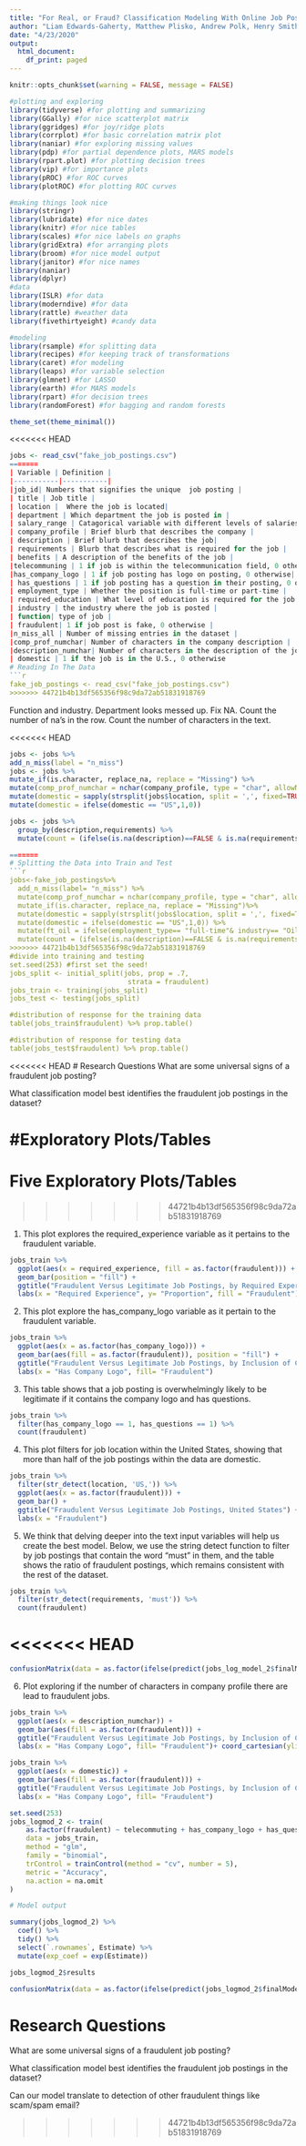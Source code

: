 ```yaml
---
title: "For Real, or Fraud? Classification Modeling With Online Job Postings"
author: "Liam Edwards-Gaherty, Matthew Plisko, Andrew Polk, Henry Smith"
date: "4/23/2020"
output:
  html_document:
    df_print: paged
---
```


```r
knitr::opts_chunk$set(warning = FALSE, message = FALSE)
```

```r
#plotting and exploring
library(tidyverse) #for plotting and summarizing
library(GGally) #for nice scatterplot matrix 
library(ggridges) #for joy/ridge plots
library(corrplot) #for basic correlation matrix plot
library(naniar) #for exploring missing values
library(pdp) #for partial dependence plots, MARS models
library(rpart.plot) #for plotting decision trees
library(vip) #for importance plots
library(pROC) #for ROC curves
library(plotROC) #for plotting ROC curves

#making things look nice
library(stringr)
library(lubridate) #for nice dates
library(knitr) #for nice tables
library(scales) #for nice labels on graphs
library(gridExtra) #for arranging plots
library(broom) #for nice model output
library(janitor) #for nice names
library(naniar)
library(dplyr)
#data
library(ISLR) #for data
library(moderndive) #for data
library(rattle) #weather data
library(fivethirtyeight) #candy data

#modeling
library(rsample) #for splitting data
library(recipes) #for keeping track of transformations
library(caret) #for modeling
library(leaps) #for variable selection
library(glmnet) #for LASSO
library(earth) #for MARS models
library(rpart) #for decision trees
library(randomForest) #for bagging and random forests

theme_set(theme_minimal())
```

<<<<<<< HEAD
```r
jobs <- read_csv("fake_job_postings.csv")
=======
| Variable | Definition |
|-----------|-----------|
|job_id| Numbers that signifies the unique  job posting |
| title | Job title |
| location |  Where the job is located|
| department | Which department the job is posted in |
| salary_range | Catagorical variable with different levels of salaries |
| company_profile | Brief blurb that describes the company |
| description | Brief blurb that describes the job|
| requirements | Blurb that describes what is required for the job |
| benefits | A description of the benefits of the job |
|telecommuning | 1 if job is within the telecommunication field, 0 otherwise|
|has_company_logo | 1 if job posting has logo on posting, 0 otherwise|
| has_questions | 1 if job posting has a question in their posting, 0 otherwise|
| employment_type | Whether the position is full-time or part-time |
| required_education | What level of education is required for the job |
| industry | the industry where the job is posted |
| function| type of job |
| fraudulent| 1 if job post is fake, 0 otherwise |
|n_miss_all | Number of missing entries in the dataset |
|comp_prof_numchar| Number of characters in the company description |
|description_numchar| Number of characters in the description of the job |
| domestic | 1 if the job is in the U.S., 0 otherwise
# Reading In The Data
```r
fake_job_postings <- read_csv("fake_job_postings.csv")
>>>>>>> 44721b4b13df565356f98c9da72ab51831918769
```
Function and industry. Department looks messed up. Fix NA. Count the number of na's in the row. Count the number of characters in the text.

<<<<<<< HEAD
```r
jobs <- jobs %>%
add_n_miss(label = "n_miss")
jobs <- jobs %>%
mutate_if(is.character, replace_na, replace = "Missing") %>%
mutate(comp_prof_numchar = nchar(company_profile, type = "char", allowNA = FALSE, keepNA =NA),description_numchar = nchar(description, type = "char", allowNA = FALSE, keepNA =NA)) %>%
mutate(domestic = sapply(strsplit(jobs$location, split = ',', fixed=TRUE), function(x) (x[1]))) %>% 
mutate(domestic = ifelse(domestic == "US",1,0))

jobs <- jobs %>%
  group_by(description,requirements) %>%
  mutate(count = (ifelse(is.na(description)==FALSE & is.na(requirements)==FALSE,n(),1000))) %>% replace_with_na(replace = list(count = 1000))

=======
# Splitting the Data into Train and Test
```r
jobs<-fake_job_postings%>%
  add_n_miss(label= "n_miss") %>% 
  mutate(comp_prof_numchar = nchar(company_profile, type = "char", allowNA = FALSE, keepNA =NA),description_numchar = nchar(description, type = "char", allowNA = FALSE, keepNA =NA)) %>%
  mutate_if(is.character, replace_na, replace = "Missing")%>%
  mutate(domestic = sapply(strsplit(jobs$location, split = ',', fixed=TRUE), function(x) (x[1]))) %>% 
  mutate(domestic = ifelse(domestic == "US",1,0)) %>% 
  mutate(ft_oil = ifelse(employment_type== "full-time"& industry== "Oil & Energy",1,0)) %>% group_by(description,requirements) %>%
  mutate(count = (ifelse(is.na(description)==FALSE & is.na(requirements)==FALSE,n(),1000))) %>% replace_with_na(replace = list(count = 1000))
>>>>>>> 44721b4b13df565356f98c9da72ab51831918769
#divide into training and testing
set.seed(253) #first set the seed!
jobs_split <- initial_split(jobs, prop = .7, 
                             strata = fraudulent)
jobs_train <- training(jobs_split)
jobs_test <- testing(jobs_split)

#distribution of response for the training data
table(jobs_train$fraudulent) %>% prop.table()

#distribution of response for testing data
table(jobs_test$fraudulent) %>% prop.table()

```



<<<<<<< HEAD
# Research Questions
What are some universal signs of a fraudulent job posting?

What classification model best identifies the fraudulent job postings in the dataset?

#Exploratory Plots/Tables
=======
# Five Exploratory Plots/Tables
>>>>>>> 44721b4b13df565356f98c9da72ab51831918769

1. This plot explores the required_experience variable as it pertains to the fraudulent variable.
```r
jobs_train %>%
  ggplot(aes(x = required_experience, fill = as.factor(fraudulent))) +
  geom_bar(position = "fill") +
  ggtitle("Fraudulent Versus Legitimate Job Postings, by Required Experience") +
  labs(x = "Required Experience", y= "Proportion", fill = "Fraudulent")
```

2. This plot explore the has_company_logo variable as it pertain to the fraudulent variable.
```r
jobs_train %>%
  ggplot(aes(x = as.factor(has_company_logo))) +
  geom_bar(aes(fill = as.factor(fraudulent)), position = "fill") +
  ggtitle("Fraudulent Versus Legitimate Job Postings, by Inclusion of Company Logo") +
  labs(x = "Has Company Logo", fill= "Fraudulent")
```

3. This table shows that a job posting is overwhelmingly likely to be legitimate if it contains the company logo and has questions.
```r
jobs_train %>%
  filter(has_company_logo == 1, has_questions == 1) %>%
  count(fraudulent)
```


4. This plot filters for job location within the United States, showing that more than half of the job postings within the data are domestic.
```r
jobs_train %>%
  filter(str_detect(location, 'US,')) %>%
  ggplot(aes(x = as.factor(fraudulent))) +
  geom_bar() +
  ggtitle("Fraudulent Versus Legitimate Job Postings, United States") +
  labs(x = "Fraudulent")
```

5. We think that delving deeper into the text input variables will help us create the best model. Below, we use the string detect function to filter by job postings that contain the word "must" in them, and the table shows the ratio of fraudulent postings, which remains consistent with the rest of the dataset.
```r
jobs_train %>%
  filter(str_detect(requirements, 'must')) %>%
  count(fraudulent)
```

<<<<<<< HEAD
=======

```r
confusionMatrix(data = as.factor(ifelse(predict(jobs_log_model_2$finalModel,                                type = "response") > 0.5, "1", "0")) ,                reference = as.factor(jobs_train$fraudulent),            positive = "1")
```
6. Plot exploring if the number of characters in company profile there are lead to fraudulent jobs. 
```r
jobs_train %>%
  ggplot(aes(x = description_numchar)) +
  geom_bar(aes(fill = as.factor(fraudulent))) +
  ggtitle("Fraudulent Versus Legitimate Job Postings, by Inclusion of Company Logo") +
  labs(x = "Has Company Logo", fill= "Fraudulent")+ coord_cartesian(ylim=c(0,100),xlim=c(0,5000))
```
```r
jobs_train %>%
  ggplot(aes(x = domestic)) +
  geom_bar(aes(fill = as.factor(fraudulent))) +
  ggtitle("Fraudulent Versus Legitimate Job Postings, by Inclusion of Company Logo") +
  labs(x = "Has Company Logo", fill= "Fraudulent")
```
```r
set.seed(253)
jobs_logmod_2 <- train(
    as.factor(fraudulent) ~ telecommuting + has_company_logo + has_questions + employment_type + required_experience + required_education + n_miss_all + comp_prof_numchar + description_numchar + domestic + industry,
    data = jobs_train,
    method = "glm",
    family = "binomial",
    trControl = trainControl(method = "cv", number = 5),
    metric = "Accuracy",
    na.action = na.omit
)

# Model output

summary(jobs_logmod_2) %>% 
  coef() %>% 
  tidy() %>% 
  select(`.rownames`, Estimate) %>% 
  mutate(exp_coef = exp(Estimate))

```
```r
jobs_logmod_2$results
```
```r
confusionMatrix(data = as.factor(ifelse(predict(jobs_logmod_2$finalModel, type = "response") > 0.5, "1", "0")) , reference = as.factor(jobs_train$fraudulent), positive = "1")
```
# Research Questions
What are some universal signs of a fraudulent job posting?

What classification model best identifies the fraudulent job postings in the dataset? 

Can our model translate to detection of other fraudulent things like scam/spam email?

>>>>>>> 44721b4b13df565356f98c9da72ab51831918769
